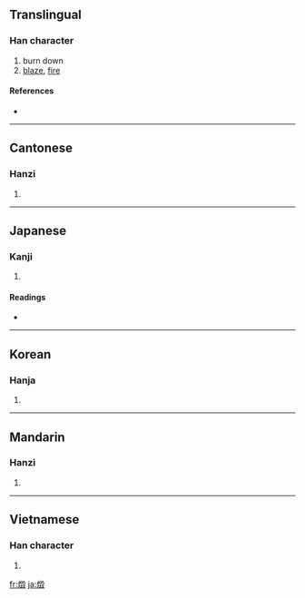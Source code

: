 ==Translingual==

===Han character===
{{Han char|rn=86|rad=火|as=13|sn=17|four=9784<sub>7</sub>|canj=火竹土水 (FHGE), 火竹一水 (FHME)}}

# burn down
# [[blaze]], [[fire]]

====References====
* {{Han ref|kx=0685.090|dkj=19478|dj=1098.020|hdz=32241.040|uh=71EC|ud=29164|bh=C0EC|bd=49388}}

----

==Cantonese==

===Hanzi===
{{yue-hanzi|jyut=|y=wai2}}

# {{defn|Cantonese|sort=火13}}

----

==Japanese==

===Kanji===
{{ja-kanji|grade=|rs=火13}}

# {{defn|Japanese}}

====Readings====
* {{ja-readings|on=[[き]] (ki)|kun=[[やく]] (yaku)}}

----

==Korean==

===Hanja===
{{ko-hanja|hangeul=훼|eumhun=|rv=hwe|mr=hwe|y=hwey}}

# {{defn|Korean|sort=火13}}

----

==Mandarin==

===Hanzi===
{{cmn-hanzi|pin=[[huǐ]] ([[hui3]])|wg=hui<sup>3</sup>}}

# {{defn|Mandarin|sort=火13}}

----

==Vietnamese==

===Han character===
{{vi-hantu|[[hủy]], [[huỷ]]|rs=火13}}

# {{defn|Vietnamese|sort=火13}}

[[fr:燬]]
[[ja:燬]]